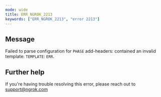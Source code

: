 ```yaml
---
mode: wide
title: ERR_NGROK_2213
keywords: ["ERR_NGROK_2213", "error 2213"]
---
```


## Message

Failed to parse configuration for `PHASE` add-headers: contained an invalid template: `TEMPLATE`: `ERR`.

## Further help

If you're having trouble resolving this error, please reach out to [support@ngrok.com](mailto:support@ngrok.com?subject=Help%20with%20ERR_NGROK_2213)
